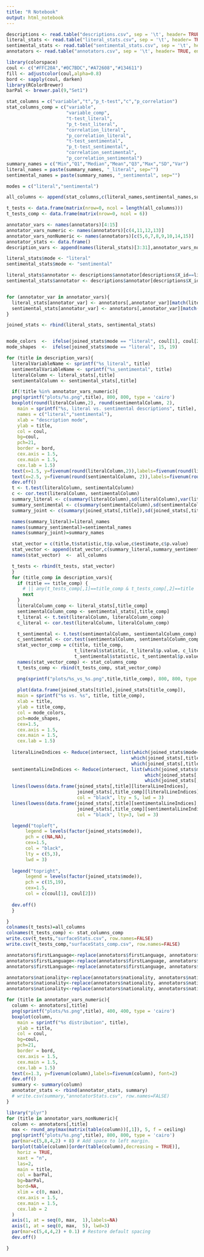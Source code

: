 ```yaml
---
title: "R Notebook"
output: html_notebook
---
```


```r
descriptions <- read.table("descriptions.csv", sep = '\t', header= TRUE, encoding = "utf-8")
literal_stats <- read.table("literal_stats.csv", sep = '\t', header= TRUE)[1:31]
sentimental_stats <- read.table("sentimental_stats.csv", sep = '\t', header= TRUE)[1:31]
annotators <- read.table("annotators.csv", sep = '\t', header= TRUE, encoding = "utf-8")

```

```r
library(colorspace)
coul <- c("#FFC20A","#0C7BDC","#A72608","#134611")
fill <- adjustcolor(coul,alpha=0.8)
bord <- sapply(coul, darken)
library(RColorBrewer)
barPal <- brewer.pal(9,"Set1")
```

```r
stat_columns = c("variable","t","p_t-test","c","p_correlation") 
stat_columns_comp = c("variable",
                      "variable_comp",
                      "t-test_literal",
                      "p_t-test_literal",
                      "correlation_literal",
                      "p_correlation_literal",
                      "t-test_sentimental",
                      "p_t-test_sentimental",
                      "correlation_sentimental",
                      "p_correlation_sentimental")
summary_names = c("Min","Q1","Median","Mean","Q3","Max","SD","Var")
literal_names = paste(summary_names, "_literal", sep="")
sentimental_names = paste(summary_names, "_sentimental", sep="")

modes = c("literal","sentimental")

all_columns <- append(stat_columns,c(literal_names,sentimental_names,summary_names),1)

t_tests <- data.frame(matrix(nrow=0, ncol = length(all_columns)))
t_tests_comp <- data.frame(matrix(nrow=0, ncol = 6))

annotator_vars <- names(annotators)[4:15]
annotator_vars_numeric <- names(annotators)[c(4,11,12,13)]
annotator_vars_nonNumeric <- names(annotators)[c(5,6,7,8,9,10,14,15)]
annotator_stats <- data.frame()
description_vars <- append(names(literal_stats)[3:31],annotator_vars_numeric)

literal_stats$mode <- "literal"
sentimental_stats$mode <- "sentimental"

literal_stats$annotator <- descriptions$annotator[descriptions$X_id==literal_stats$X_id]
sentimental_stats$annotator <- descriptions$annotator[descriptions$X_id==sentimental_stats$X_id]


for (annotator_var in annotator_vars){
  literal_stats[annotator_var] <- annotators[,annotator_var][match(literal_stats$annotator,annotators$X_id)]
  sentimental_stats[annotator_var] <- annotators[,annotator_var][match(sentimental_stats$annotator,annotators$X_id)]
}

joined_stats <- rbind(literal_stats, sentimental_stats)


mode_colors  <-  ifelse(joined_stats$mode == "literal", coul[1], coul[2])
mode_shapes  <-  ifelse(joined_stats$mode == "literal", 15, 19)
```

```r


for (title in description_vars){
  literalVariableName <- sprintf("%s_literal", title)
  sentimentalVariableName <- sprintf("%s_sentimental", title)
  literalColumn <- literal_stats[,title]
  sentimentalColumn <- sentimental_stats[,title]

  if(!title %in% annotator_vars_numeric){
  png(sprintf("plots/%s.png",title), 800, 800, type = 'cairo')
  boxplot(round(literalColumn,2), round(sentimentalColumn, 2),
    main = sprintf("%s, literal vs. sentimental descriptions", title),
    names = c("literal","sentimental"),
    xlab = "description mode",
    ylab = title,
    col = coul,
    bg=coul,
    pch=21,
    border = bord,
    cex.axis = 1.5,
    cex.main = 1.5,
    cex.lab = 1.5)
  text(x=1.5, y=fivenum(round(literalColumn,2)),labels=fivenum(round(literalColumn,2)), font=2)
  text(x=2.5, y=fivenum(round(sentimentalColumn, 2)),labels=fivenum(round(sentimentalColumn, 2)), font=2)
  dev.off()
  t <- t.test(literalColumn, sentimentalColumn)
  c <- cor.test(literalColumn, sentimentalColumn)
  summary_literal <- c(summary(literalColumn),sd(literalColumn),var(literalColumn))
  summary_sentimental <- c(summary(sentimentalColumn),sd(sentimentalColumn),var(sentimentalColumn))
  summary_joint <- c(summary(joined_stats[,title]),sd(joined_stats[,title]),var(joined_stats[,title]))

  names(summary_literal)=literal_names
  names(summary_sentimental)=sentimental_names
  names(summary_joint)=summary_names

  stat_vector = c(title,t$statistic,t$p.value,c$estimate,c$p.value)
  stat_vector <- append(stat_vector,c(summary_literal,summary_sentimental,summary_joint),1)
  names(stat_vector)  <-  all_columns

  t_tests <- rbind(t_tests, stat_vector)
  }
  for (title_comp in description_vars){
    if (title == title_comp) {
      # || any(t_tests_comp[,1]==title_comp & t_tests_comp[,2]==title
      next
    }
    literalColumn_comp <- literal_stats[,title_comp]
    sentimentalColumn_comp <- sentimental_stats[,title_comp]
    t_literal <- t.test(literalColumn, literalColumn_comp)
    c_literal <- cor.test(literalColumn, literalColumn_comp)

    t_sentimental <- t.test(sentimentalColumn, sentimentalColumn_comp)
    c_sentimental <- cor.test(sentimentalColumn, sentimentalColumn_comp)
    stat_vector_comp = c(title, title_comp,
                         t_literal$statistic, t_literal$p.value, c_literal$estimate, c_literal$p.value,
                         t_sentimental$statistic, t_sentimental$p.value, c_sentimental$estimate, c_sentimental$p.value)
    names(stat_vector_comp) <- stat_columns_comp
    t_tests_comp <- rbind(t_tests_comp, stat_vector_comp)

    png(sprintf("plots/%s_vs_%s.png",title,title_comp), 800, 800, type = 'cairo')
  
    plot(data.frame(joined_stats[title],joined_stats[title_comp]),
    main = sprintf("%s vs. %s", title, title_comp),
    xlab = title,
    ylab = title_comp,
    col = mode_colors,
    pch=mode_shapes,
    cex=1.5,
    cex.axis = 1.5,
    cex.main = 1.5,
    cex.lab = 1.5)
  
  literalLineIndices <- Reduce(intersect, list(which(joined_stats$mode=="literal"),
                                              which(joined_stats[,title] > 0),
                                              which(joined_stats[,title_comp] > 0)))
  sentimentalLineIndices <- Reduce(intersect, list(which(joined_stats$mode=="sentimental"),
                                                   which(joined_stats[,title] > 0),
                                                   which(joined_stats[,title_comp] > 0)))  
  lines(lowess(data.frame(joined_stats[,title][literalLineIndices],
                          joined_stats[,title_comp][literalLineIndices], f=3)), 
                          col = "black", lty = 5, lwd = 3)
  lines(lowess(data.frame(joined_stats[,title][sentimentalLineIndices],
                          joined_stats[,title_comp][sentimentalLineIndices], f=3)), 
                          col = "black", lty=3, lwd = 3)

  legend("topleft",
       legend = levels(factor(joined_stats$mode)),
       pch = c(NA,NA),
       cex=1.5,
       col = "black",
       lty = c(5,3),
       lwd = 3)
  
  legend("topright",
       legend = levels(factor(joined_stats$mode)),
       pch = c(15,19),
       cex=1.5,
       col = c(coul[1], coul[2]))
  
  dev.off()
  }

}
colnames(t_tests)=all_columns
colnames(t_tests_comp) <- stat_columns_comp
write.csv(t_tests,"surfaceStats.csv", row.names=FALSE)
write.csv(t_tests_comp,"surfaceStats_comp.csv", row.names=FALSE)
```


```r
annotators$firstLanguage<-replace(annotators$firstLanguage, annotators$firstLanguage%in%c("de","deutsch","Deutsch"), "DE")
annotators$firstLanguage<-replace(annotators$firstLanguage, annotators$firstLanguage=="portugiesisch", "PT")
annotators$firstLanguage<-replace(annotators$firstLanguage, annotators$firstLanguage=="Arabisch", "AR")

annotators$nationality<-replace(annotators$nationality, annotators$nationality%in%c("de","deutsch","Deutsch"), "DE")
annotators$nationality<-replace(annotators$nationality, annotators$nationality=="Israelisch", "IL")
annotators$nationality<-replace(annotators$nationality, annotators$nationality=="Ã–sterreichisch", "AT")

for (title in annotator_vars_numeric){
  column <- annotators[,title]
  png(sprintf("plots/%s.png",title), 400, 400, type = 'cairo')
  boxplot(column,
    main = sprintf("%s distribution", title),
    ylab = title,
    col = coul,
    bg=coul,
    pch=21,
    border = bord,
    cex.axis = 1.5,
    cex.main = 1.5,
    cex.lab = 1.5)
  text(x=1.3, y=fivenum(column),labels=fivenum(column), font=2)
  dev.off()
  summary <- summary(column)
  annotator_stats <- rbind(annotator_stats, summary)
  # write.csv(summary,"annotatorStats.csv", row.names=FALSE)
}

library("plyr")
for (title in annotator_vars_nonNumeric){
  column <- annotators[,title]
  max <- round_any(max(matrix(table(column))[,1]), 5, f = ceiling) 
  png(sprintf("plots/%s.png",title), 800, 800, type = 'cairo')
  par(mar=c(5,8,4,2) + 8) # Add space to left margin.
  barplot(table(column)[order(table(column),decreasing = TRUE)],
    horiz = TRUE,
    xaxt = "n",
    las=2,
    main = title,
    col = barPal,
    bg=barPal,
    bord=NA,
    xlim = c(0, max),
    cex.axis = 1.5,
    cex.main = 1.5,
    cex.lab = 2
  )
  axis(1, at = seq(0, max,  1),labels=NA)
  axis(1, at = seq(0, max,  5), lwd=3)
  par(mar=c(5,4,4,2) + 0.1) # Restore default spacing
  dev.off()

}
```
